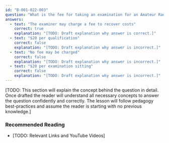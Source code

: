 ```yaml
---
id: "B-001-022-003"
question: "What is the fee for taking an examination for an Amateur Radio Operator Certificate, administered by an accredited examiner?"
answers:
  - text: "The examiner may charge a fee to recover costs"
    correct: true
    explanation: "[TODO: Draft explanation why answer is correct.]"
  - text: "$20 per qualification"
    correct: false
    explanation: "[TODO: Draft explanation why answer is incorrect.]"
  - text: "No fee may be charged"
    correct: false
    explanation: "[TODO: Draft explanation why answer is incorrect.]"
  - text: "$20 per examination sitting"
    correct: false
    explanation: "[TODO: Draft explanation why answer is incorrect.]"
---
```


[TODO: This section will explain the concept behind the question in detail. Once drafted the reader will understand all necessary concepts to answer the question confidently and correctly. The lesson will follow pedagogy best-practices and assume the reader is starting with no previous knowledge.]

### Recommended Reading

- [TODO: Relevant Links and YouTube Videos]

